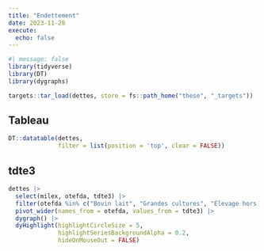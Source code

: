 ```yaml
---
title: "Endettement"
date: 2023-11-28
execute: 
  echo: false
---
```


```r
#| message: false
library(tidyverse)
library(DT)
library(dygraphs)
```


```r
targets::tar_load(dettes, store = fs::path_home("these", "_targets"))
```

## Tableau

```r
DT::datatable(dettes,
              filter = list(position = 'top', clear = FALSE))
```

## tdte3

```r
dettes |> 
  select(milex, otefda, tdte3) |> 
  filter(otefda %in% c("Bovin lait", "Grandes cultures", "Élevage hors sol")) |>
  pivot_wider(names_from = otefda, values_from = tdte3) |> 
  dygraph() |> 
  dyHighlight(highlightCircleSize = 5, 
              highlightSeriesBackgroundAlpha = 0.2,
              hideOnMouseOut = FALSE)
```

